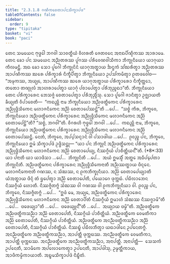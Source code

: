 ```yaml
---
title: "2.3.1.8 ᨣᨱᩥᨠᨧᩮᨲᩣᨸᨶᩈᩥᨠ᩠ᨡᩣᨸᨴ"
tableOfContents: false
sidebar:
  order: 9
type: "tipitaka"
basket: "vi"
book: "paci"
---
```



<DynamicBreadcrumb />

<Division number="768" book="paci">

<Paragraph number="2506" book="paci">
ᨲᩮᨶ ᩈᨾᨿᩮᨶ ᨻᩩᨴ᩠ᨵᩮᩤ ᨽᨣᩅᩤ ᩈᩣᩅᨲ᩠ᨳᩥᨿᩴ ᩅᩥᩉᩁᨲᩥ ᨩᩮᨲᩅᨶᩮ ᩋᨶᩣᨳᨸᩥᨱ᩠ᨯᩥᨠᩔ ᩋᩣᩁᩣᨾᩮ. ᨲᩮᨶ ᨡᩮᩣ ᨸᨶ ᩈᨾᨿᩮᨶ ᩋᨬ᩠ᨬᨲᩁᩔ ᨸᩪᨣᩔ ᨸᩁᩥᩅᩮᨱᩅᩤᩈᩥᨠᩣ ᨽᩥᨠ᩠ᨡᩩᨶᩥᨿᩮᩣ ᨿᩣᨣᩩᨿᩣ ᨠᩥᩃᨾᨶ᩠ᨲᩥ. ᩋᨳ ᨡᩮᩣ ᩈᩮᩣ ᨸᩪᨣᩮᩤ ᨽᩥᨠ᩠ᨡᩩᨶᩦᨶᩴ ᨿᩣᨣᩩᩋᨲ᩠ᨳᩣᨿ ᨨᨶ᩠ᨴᨠᩴ ᩈᩘᨥᩁᩥᨲ᩠ᩅᩣ ᩋᨬ᩠ᨬᨲᩁᩔ ᩋᩣᨸᨱᩥᨠᩔ ᨥᩁᩮ ᨸᩁᩥᨠ᩠ᨡᩣᩁᩴ ᨶᩥᨠ᩠ᨡᩥᨸᩥᨲ᩠ᩅᩣ ᨽᩥᨠ᩠ᨡᩩᨶᩥᨿᩮᩣ ᩏᨸᩈᩘᨠᨾᩥᨲ᩠ᩅᩣ ᩑᨲᨴᩅᩮᩤᨧ—  “ᩋᨾᩩᨠᩔ, ᩋᨿ᩠ᨿᩮ, ᩋᩣᨸᨱᩥᨠᩔ ᨥᩁᩮ ᨿᩣᨣᩩᩋᨲ᩠ᨳᩣᨿ ᨸᩁᩥᨠ᩠ᨡᩣᩁᩮᩣ ᨶᩥᨠ᩠ᨡᩥᨲ᩠ᨲᩮᩣ, ᨲᨲᩮᩣ ᨲᨱ᩠ᨯᩩᩃᩴ ᩋᩣᩉᩁᩣᨸᩮᨲ᩠ᩅᩣ ᨿᩣᨣᩩᩴ ᨸᨧᩣᨸᩮᨲ᩠ᩅᩣ ᨸᩁᩥᨽᩩᨬ᩠ᨩᨳᩣ”ᨲᩥ. ᨽᩥᨠ᩠ᨡᩩᨶᩥᨿᩮᩣ ᨲᩮᨶ ᨸᩁᩥᨠ᩠ᨡᩣᩁᩮᨶ ᨽᩮᩈᨩ᩠ᨩᩴ ᨧᩮᨲᩣᨸᩮᨲ᩠ᩅᩣ ᨸᩁᩥᨽᩩᨬ᩠ᨩᩥᩴᩈᩩ.
</Paragraph>

<Paragraph number="2507" book="paci">
ᩈᩮᩣ ᨸᩪᨣᩮᩤ ᨩᩣᨶᩥᨲ᩠ᩅᩣ ᩏᨩ᩠ᨫᩣᨿᨲᩥ ᨡᩥᨿ᩠ᨿᨲᩥ ᩅᩥᨸᩣᨧᩮᨲᩥ—  “ᨠᨳᨬ᩠ᩉᩥ ᨶᩣᨾ ᨽᩥᨠ᩠ᨡᩩᨶᩥᨿᩮᩣ ᩋᨬ᩠ᨬᨴᨲ᩠ᨳᩥᨠᩮᨶ ᨸᩁᩥᨠ᩠ᨡᩣᩁᩮᨶ ᩋᨬ᩠ᨬᩩᨴ᩠ᨴᩥᩈᩥᨠᩮᨶ ᨾᩉᩣᨩᨶᩥᨠᩮᨶ ᩋᨬ᩠ᨬᩴ ᨧᩮᨲᩣᨸᩮᩔᨶ᩠ᨲᩦ”ᨲᩥ …ᨸᩮ…  “ᩈᨧ᩠ᨧᩴ ᨠᩥᩁ, ᨽᩥᨠ᩠ᨡᩅᩮ, ᨽᩥᨠ᩠ᨡᩩᨶᩥᨿᩮᩣ ᩋᨬ᩠ᨬᨴᨲ᩠ᨳᩥᨠᩮᨶ ᨸᩁᩥᨠ᩠ᨡᩣᩁᩮᨶ ᩋᨬ᩠ᨬᩩᨴ᩠ᨴᩥᩈᩥᨠᩮᨶ ᨾᩉᩣᨩᨶᩥᨠᩮᨶ ᩋᨬ᩠ᨬᩴ ᨧᩮᨲᩣᨸᩮᨶ᩠ᨲᩦ”ᨲᩥ? “ᩈᨧ᩠ᨧᩴ, ᨽᨣᩅᩤ”ᨲᩥ. ᩅᩥᨣᩁᩉᩥ ᨻᩩᨴ᩠ᨵᩮᩤ ᨽᨣᩅᩤ …ᨸᩮ…  ᨠᨳᨬ᩠ᩉᩥ ᨶᩣᨾ, ᨽᩥᨠ᩠ᨡᩅᩮ, ᨽᩥᨠ᩠ᨡᩩᨶᩥᨿᩮᩣ ᩋᨬ᩠ᨬᨴᨲ᩠ᨳᩥᨠᩮᨶ ᨸᩁᩥᨠ᩠ᨡᩣᩁᩮᨶ ᩋᨬ᩠ᨬᩩᨴ᩠ᨴᩥᩈᩥᨠᩮᨶ ᨾᩉᩣᨩᨶᩥᨠᩮᨶ ᩋᨬ᩠ᨬᩴ ᨧᩮᨲᩣᨸᩮᩔᨶ᩠ᨲᩥ. ᨶᩮᨲᩴ, ᨽᩥᨠ᩠ᨡᩅᩮ, ᩋᨸ᩠ᨸᩈᨶ᩠ᨶᩣᨶᩴ ᩅᩤ ᨸᩈᩣᨴᩤᨿ …ᨸᩮ…  ᩑᩅᨬ᩠ᨧ ᨸᨶ, ᨽᩥᨠ᩠ᨡᩅᩮ, ᨽᩥᨠ᩠ᨡᩩᨶᩥᨿᩮᩣ ᩍᨾᩴ ᩈᩥᨠ᩠ᨡᩣᨸᨴᩴ ᩏᨴ᩠ᨴᩥᩈᨶ᩠ᨲᩩ—
</Paragraph>

</Division>
<Division number="769" book="paci">

<Paragraph number="2508" book="paci">
<Emphasis>“ᨿᩣ ᨸᨶ ᨽᩥᨠ᩠ᨡᩩᨶᩦ ᩋᨬ᩠ᨬᨴᨲ᩠ᨳᩥᨠᩮᨶ ᨸᩁᩥᨠ᩠ᨡᩣᩁᩮᨶ ᩋᨬ᩠ᨬᩩᨴ᩠ᨴᩥᩈᩥᨠᩮᨶ ᨾᩉᩣᨩᨶᩥᨠᩮᨶ ᩋᨬ᩠ᨬᩴ ᨧᩮᨲᩣᨸᩮᨿ᩠ᨿ, ᨶᩥᩔᨣ᩠ᨣᩥᨿᩴ ᨸᩣᨧᩥᨲ᩠ᨲᩥᨿᨶ᩺”</Emphasis>ᨲᩥ. (*8*:<Emphasis>33</Emphasis>)
</Paragraph>

</Division>
<Division number="770" book="paci">

<Paragraph number="2509" book="paci">
<Emphasis>ᨿᩣ ᨸᨶᩣ</Emphasis>ᨲᩥ ᨿᩣ ᨿᩣᨴᩥᩈᩣ …ᨸᩮ…  <Emphasis>ᨽᩥᨠ᩠ᨡᩩᨶᩦ</Emphasis>ᨲᩥ …ᨸᩮ…  ᩋᨿᩴ ᩍᨾᩈ᩠ᨾᩥᩴ ᩋᨲ᩠ᨳᩮ ᩋᨵᩥᨸ᩠ᨸᩮᨲᩣ ᨽᩥᨠ᩠ᨡᩩᨶᩦᨲᩥ.
</Paragraph>

<Paragraph number="2510" book="paci">
<Emphasis>ᩋᨬ᩠ᨬᨴᨲ᩠ᨳᩥᨠᩮᨶ ᨸᩁᩥᨠ᩠ᨡᩣᩁᩮᨶ ᩋᨬ᩠ᨬᩩᨴ᩠ᨴᩥᩈᩥᨠᩮᨶᩣ</Emphasis>ᨲᩥ ᩋᨬ᩠ᨬᩔᨲ᩠ᨳᩣᨿ ᨴᩥᨶ᩠ᨶᩮᨶ.
</Paragraph>

<Paragraph number="2511" book="paci">
<Emphasis>ᨾᩉᩣᨩᨶᩥᨠᩮᨶᩣ</Emphasis>ᨲᩥ ᨣᨱᩔ, ᨶ ᩈᩴᨥᩔ, ᨶ ᩑᨠᨽᩥᨠ᩠ᨡᩩᨶᩥᨿᩣ.
</Paragraph>

<Paragraph number="2512" book="paci">
<Emphasis>ᩋᨬ᩠ᨬᩴ ᨧᩮᨲᩣᨸᩮᨿ᩠ᨿᩣ</Emphasis>ᨲᩥ ᨿᩴᩋᨲ᩠ᨳᩣᨿ ᨴᩥᨶ᩠ᨶᩴ ᨲᩴ ᨮᨸᩮᨲ᩠ᩅᩣ ᩋᨬ᩠ᨬᩴ ᨧᩮᨲᩣᨸᩮᨲᩥ, ᨸᨿᩮᩣᨣᩮ ᨴᩩᨠ᩠ᨠᨭᩴ. ᨸᨭᩥᩃᩣᨽᩮᨶ ᨶᩥᩔᨣ᩠ᨣᩥᨿᩴ ᩉᩮᩣᨲᩥ. ᨶᩥᩔᨩ᩠ᨩᩥᨲᨻ᩠ᨻᩴ ᩈᩴᨥᩔ ᩅᩤ ᨣᨱᩔ ᩅᩤ ᩑᨠᨽᩥᨠ᩠ᨡᩩᨶᩥᨿᩣ ᩅᩤ. ᩑᩅᨬ᩠ᨧ ᨸᨶ, ᨽᩥᨠ᩠ᨡᩅᩮ, ᨶᩥᩔᨩ᩠ᨩᩥᨲᨻ᩠ᨻᩴ …ᨸᩮ…  “ᩍᨴᩴ ᨾᩮ, ᩋᨿ᩠ᨿᩮ, ᩋᨬ᩠ᨬᨴᨲ᩠ᨳᩥᨠᩮᨶ ᨸᩁᩥᨠ᩠ᨡᩣᩁᩮᨶ ᩋᨬ᩠ᨬᩩᨴ᩠ᨴᩥᩈᩥᨠᩮᨶ ᨾᩉᩣᨩᨶᩥᨠᩮᨶ ᩋᨬ᩠ᨬᩴ ᨧᩮᨲᩣᨸᩥᨲᩴ ᨶᩥᩔᨣ᩠ᨣᩥᨿᩴ ᩍᨾᩣᩉᩴ ᩈᩴᨥᩔ ᨶᩥᩔᨩ᩠ᨩᩣᨾᩦ”ᨲᩥ …ᨸᩮ…  ᨴᨴᩮᨿ᩠ᨿᩣ”ᨲᩥ …ᨸᩮ…  ᨴᨴᩮᨿ᩠ᨿᩩᨶ᩺”ᨲᩥ …ᨸᩮ…  ᩋᨿ᩠ᨿᩣᨿ ᨴᨾ᩠ᨾᩦ”ᨲᩥ.
</Paragraph>

</Division>
<Division number="771" book="paci">

<Paragraph number="2513" book="paci">
ᩋᨬ᩠ᨬᨴᨲ᩠ᨳᩥᨠᩮ ᩋᨬ᩠ᨬᨴᨲ᩠ᨳᩥᨠᩈᨬ᩠ᨬᩣ ᩋᨬ᩠ᨬᩴ ᨧᩮᨲᩣᨸᩮᨲᩥ, ᨶᩥᩔᨣ᩠ᨣᩥᨿᩴ ᨸᩣᨧᩥᨲ᩠ᨲᩥᨿᩴ. ᩋᨬ᩠ᨬᨴᨲ᩠ᨳᩥᨠᩮ ᩅᩮᨾᨲᩥᨠᩣ ᩋᨬ᩠ᨬᩴ ᨧᩮᨲᩣᨸᩮᨲᩥ, ᨶᩥᩔᨣ᩠ᨣᩥᨿᩴ ᨸᩣᨧᩥᨲ᩠ᨲᩥᨿᩴ. ᩋᨬ᩠ᨬᨴᨲ᩠ᨳᩥᨠᩮ ᩋᨶᨬ᩠ᨬᨴᨲ᩠ᨳᩥᨠᩈᨬ᩠ᨬᩣ ᩋᨬ᩠ᨬᩴ ᨧᩮᨲᩣᨸᩮᨲᩥ, ᨶᩥᩔᨣ᩠ᨣᩥᨿᩴ ᨸᩣᨧᩥᨲ᩠ᨲᩥᨿᩴ. ᨶᩥᩔᨭ᩠ᨮᩴ ᨸᨭᩥᩃᨽᩥᨲ᩠ᩅᩣ ᨿᨳᩣᨴᩤᨶᩮ ᩏᨸᨶᩮᨲᨻ᩠ᨻᩴ.
</Paragraph>

<Paragraph number="2514" book="paci">
ᩋᨶᨬ᩠ᨬᨴᨲ᩠ᨳᩥᨠᩮ ᩋᨬ᩠ᨬᨴᨲ᩠ᨳᩥᨠᩈᨬ᩠ᨬᩣ, ᩋᩣᨸᨲ᩠ᨲᩥ ᨴᩩᨠ᩠ᨠᨭᩔ. ᩋᨶᨬ᩠ᨬᨴᨲ᩠ᨳᩥᨠᩮ ᩅᩮᨾᨲᩥᨠᩣ, ᩋᩣᨸᨲ᩠ᨲᩥ ᨴᩩᨠ᩠ᨠᨭᩔ. ᩋᨶᨬ᩠ᨬᨴᨲ᩠ᨳᩥᨠᩮ ᩋᨶᨬ᩠ᨬᨴᨲ᩠ᨳᩥᨠᩈᨬ᩠ᨬᩣ, ᩋᨶᩣᨸᨲ᩠ᨲᩥ.
</Paragraph>

</Division>
<Division number="772" book="paci">

<Paragraph number="2515" book="paci">
ᩋᨶᩣᨸᨲ᩠ᨲᩥ—  ᩈᩮᩈᨠᩴ ᩏᨸᨶᩮᨲᩥ, ᩈᩣᨾᩥᨠᩮ ᩋᨸᩃᩮᩣᨠᩮᨲ᩠ᩅᩣ ᩏᨸᨶᩮᨲᩥ, ᩋᩣᨸᨴᩤᩈᩩ, ᩏᨾ᩠ᨾᨲ᩠ᨲᩥᨠᩣᨿ, ᩋᩣᨴᩥᨠᨾ᩠ᨾᩥᨠᩣᨿᩣᨲᩥ.

</Paragraph>
</Division>

<Paragraph number="2516" type="center" book="paci">
ᩋᨭ᩠ᨮᨾᩈᩥᨠ᩠ᨡᩣᨸᨴᩴ ᨶᩥᨭ᩠ᨮᩥᨲᩴ.
</Paragraph>